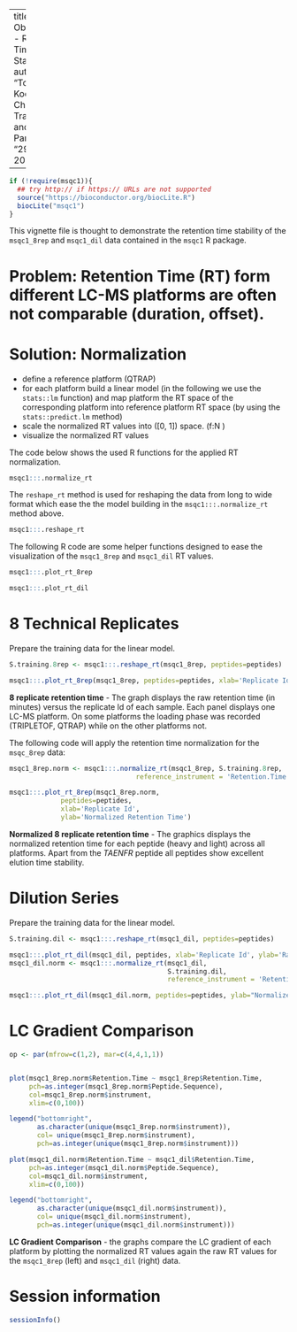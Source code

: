 <!--
%\VignetteIndexEntry{LC Observations - Retention Time Stability}
%\VignetteEngine{knitr::knitr}
-->


<script type="text/javascript"
  src="http://cdn.mathjax.org/mathjax/latest/MathJax.js?config=TeX-AMS-MML_HTMLorMML">
</script>

---
title: "LC Observations - Retention Time Stability"
author: "Tobias Kockmann, Christian Trachsel, and Christian Panse"
date: "29 February 2016"

---

```r
if (!require(msqc1)){
  ## try http:// if https:// URLs are not supported
  source("https://bioconductor.org/biocLite.R")
  biocLite("msqc1")
}
```

This vignette file is thought to demonstrate the retention time stability of the `msqc1_8rep` and `msqc1_dil` data contained in the `msqc1` R package.

# Problem: Retention Time (RT) form different LC-MS platforms are often not comparable (duration, offset).

# Solution: Normalization 

- define a reference platform (QTRAP)
- for each platform build a linear model (in the following we use the `stats::lm` function) and map platform the RT space of the corresponding platform into reference platform RT space (by using the `stats::predict.lm` method)
- scale the normalized RT values into \([0, 1]\) space. \(f:N \rightarrow [0,1]\)
- visualize the normalized RT values

The code below shows the used R functions for the applied RT normalization.

```r
msqc1:::.normalize_rt
```

The `reshape_rt` method is used for reshaping the data from long to wide format which ease the the model building in the `msqc1:::.normalize_rt` method above.

```r
msqc1:::.reshape_rt
```

The following R code are some helper functions designed to ease the visualization of the `msqc1_8rep` and `msqc1_dil`  RT values.

```r
msqc1:::.plot_rt_8rep

msqc1:::.plot_rt_dil
```


# 8 Technical Replicates

Prepare the training data for the linear model.
```r
S.training.8rep <- msqc1:::.reshape_rt(msqc1_8rep, peptides=peptides)
```


```r
msqc1:::.plot_rt_8rep(msqc1_8rep, peptides=peptides, xlab='Replicate Id')
```
**8 replicate retention time** - The graph displays the raw retention time (in minutes) versus the replicate Id of each sample. Each panel displays one LC-MS platform. On some platforms the loading phase was recorded (TRIPLETOF, QTRAP) while on the other platforms not.


The following code will apply the retention time normalization for the `msqc_8rep` data:

```r
msqc1_8rep.norm <- msqc1:::.normalize_rt(msqc1_8rep, S.training.8rep, 
                                reference_instrument = 'Retention.Time.QTRAP')

msqc1:::.plot_rt_8rep(msqc1_8rep.norm,
             peptides=peptides,
             xlab='Replicate Id',
             ylab='Normalized Retention Time')
```

**Normalized 8 replicate retention time** - The graphics displays the normalized retention time for each peptide (heavy and light) across all platforms. Apart from the *TAENFR* peptide all peptides show excellent elution time stability.


# Dilution Series

Prepare the training data for the linear model.
```r
S.training.dil <- msqc1:::.reshape_rt(msqc1_dil, peptides=peptides)
```

```r
msqc1:::.plot_rt_dil(msqc1_dil, peptides, xlab='Replicate Id', ylab='Raw Retention Time')
msqc1_dil.norm <- msqc1:::.normalize_rt(msqc1_dil, 
                                        S.training.dil, 
                                        reference_instrument = 'Retention.Time.QTRAP')

msqc1:::.plot_rt_dil(msqc1_dil.norm, peptides=peptides, ylab="Normalized Retention Time")
```


# LC Gradient Comparison

```r
op <- par(mfrow=c(1,2), mar=c(4,4,1,1))


plot(msqc1_8rep.norm$Retention.Time ~ msqc1_8rep$Retention.Time, 
     pch=as.integer(msqc1_8rep.norm$Peptide.Sequence),
     col=msqc1_8rep.norm$instrument,
     xlim=c(0,100))

legend("bottomright", 
       as.character(unique(msqc1_8rep.norm$instrument)),
       col= unique(msqc1_8rep.norm$instrument), 
       pch=as.integer(unique(msqc1_8rep.norm$instrument)))

plot(msqc1_dil.norm$Retention.Time ~ msqc1_dil$Retention.Time, 
     pch=as.integer(msqc1_dil.norm$Peptide.Sequence),
     col=msqc1_dil.norm$instrument,
     xlim=c(0,100))

legend("bottomright", 
       as.character(unique(msqc1_dil.norm$instrument)),
       col= unique(msqc1_dil.norm$instrument), 
       pch=as.integer(unique(msqc1_dil.norm$instrument)))

```

**LC Gradient Comparison** - the graphs compare the LC gradient of each platform by plotting the normalized RT values again the raw RT values for the `msqc1_8rep` (left) and `msqc1_dil` (right) data.


# Session information

```r
sessionInfo()
```

